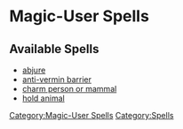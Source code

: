 = Magic-User Spells =

== Available Spells ==

* [[Spells:magic-user:abjure|abjure]]
* [[Spells:magic-user:anti-vermin_barrier|anti-vermin barrier]]
* [[Spells:magic-user:charm_person_or_mammal|charm person or mammal]]
* [[Spells:magic-user:hold_animal|hold animal]]

[[Category:Magic-User Spells]]
[[Category:Spells]]

